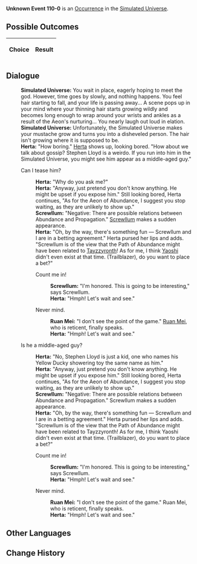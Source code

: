 {{Simulated Universe Event Infobox
|title         = Unknown Event 110-0
|image         = undefined.png
|type          =
|domains_su    = 
|domains_ext   = 
|domains_swarm = 
|domains_gng   = 
|requirements  =
|prev          = 
|next          = 
|indexRewards  =
|characters    = Herta;Ruan Mei;Tayzzyronth;Yaoshi;Screwllum
}}
'''Unknown Event 110-0''' is an [[Simulated Universe/Occurrence|Occurrence]] in the [[Simulated Universe]].

==Possible Outcomes==
{| class="article-table"
!Choice
!Result

|}

<!--
==Gameplay Notes==

-->
==Dialogue==
{{Dialogue Start}}
:'''Simulated Universe:''' You wait in place, eagerly hoping to meet the god. However, time goes by slowly, and nothing happens. You feel hair starting to fall, and your life is passing away... A scene pops up in your mind where your thinning hair starts growing wildly and becomes long enough to wrap around your wrists and ankles as a result of the Aeon's nurturing... You nearly laugh out loud in elation.
:'''Simulated Universe:''' Unfortunately, the Simulated Universe makes your mustache grow and turns you into a disheveled person. The hair isn't growing where it is supposed to be.
:'''Herta:''' "How boring." [[Herta]] shows up, looking bored. "How about we talk about gossip? Stephen Lloyd is a weirdo. If you run into him in the Simulated Universe, you might see him appear as a middle-aged guy."
:{{DIcon|Arrow}} Can I tease him?
::'''Herta:''' "Why do you ask me?"
::'''Herta:''' "Anyway, just pretend you don't know anything. He might be upset if you expose him." Still looking bored, Herta continues, "As for the Aeon of Abundance, I suggest you stop waiting, as they are unlikely to show up."
::'''Screwllum:''' "Negative: There are possible relations between Abundance and Propagation." [[Screwllum]] makes a sudden appearance.
::'''Herta:''' "Oh, by the way, there's something fun &mdash; Screwllum and I are in a betting agreement." Herta pursed her lips and adds. "Screwllum is of the view that the Path of Abundance might have been related to [[Tayzzyronth]]! As for me, I think [[Yaoshi]] didn't even exist at that time. (Trailblazer), do you want to place a bet?"
::{{DIcon|Arrow}} Count me in!
:::'''Screwllum:''' "I'm honored. This is going to be interesting," says Screwllum.
:::'''Herta:''' "Hmph! Let's wait and see."
::{{DIcon|Arrow}} Never mind.
:::'''Ruan Mei:''' "I don't see the point of the game." [[Ruan Mei]], who is reticent, finally speaks.
:::'''Herta:''' "Hmph! Let's wait and see."
:{{DIcon|Arrow}} Is he a middle-aged guy?
::'''Herta:''' "No, Stephen Lloyd is just a kid, one who names his Yellow Ducky showering toy the same name as him."
::'''Herta:''' "Anyway, just pretend you don't know anything. He might be upset if you expose him." Still looking bored, Herta continues, "As for the Aeon of Abundance, I suggest you stop waiting, as they are unlikely to show up."
::'''Screwllum:''' "Negative: There are possible relations between Abundance and Propagation." Screwllum makes a sudden appearance.
::'''Herta:''' "Oh, by the way, there's something fun &mdash; Screwllum and I are in a betting agreement." Herta pursed her lips and adds. "Screwllum is of the view that the Path of Abundance might have been related to Tayzzyronth! As for me, I think Yaoshi didn't even exist at that time. (Trailblazer), do you want to place a bet?"
::{{DIcon|Arrow}} Count me in!
:::'''Screwllum:''' "I'm honored. This is going to be interesting," says Screwllum.
:::'''Herta:''' "Hmph! Let's wait and see."
::{{DIcon|Arrow}} Never mind.
:::'''Ruan Mei:''' "I don't see the point of the game." Ruan Mei, who is reticent, finally speaks.
:::'''Herta:''' "Hmph! Let's wait and see."
{{Dialogue End}}

==Other Languages==
{{Other Languages
|en    = 
|zhs   = 
|zht   = 
|ja    = 
|ko    = 
|es    = 
|fr    = 
|ru    = 
|th    = 
|vi    = 
|de    = 
|id    = 
|pt    = 
}}

==Change History==
{{Change History|1.0}}
